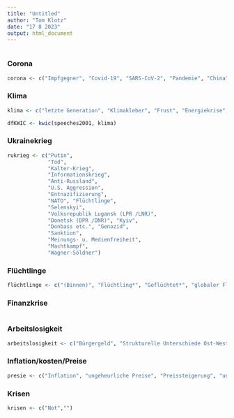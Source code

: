 ```yaml
---
title: "Untitled"
author: "Tom Klotz"
date: "17 8 2023"
output: html_document
---
```


```r

```


### Corona

```r
corona <- c("Impfgegner", "Covid-19", "SARS-CoV-2", "Pandemie", "China", "Impfpflicht", "AstraZeneca", "Testzentrum", "Verschwörung(stheorien)", "Corona-Leugner", "Corona-Klage", "Meinungsfreiheit", "Maskenpflicht")
```

### Klima

```r
klima <- c("letzte Generation", "Klimakleber", "Frust", "Energiekrise", "Fridays-For-Future/ FFF", "Extinction Rebellion", "1,5 Grad Ziel", "Überwärmung/ Überhitztung", "Gletscher schmelzen", "Klimakatastrophe", "Pariser(-)Konvention")
```


```r
dfKWIC <- kwic(speeches2001, klima)
```


### Ukrainekrieg

```r
rukrieg <- c("Putin", 
             "Tod", 
             "Kalter-Krieg", 
             "Informationskrieg", 
             "Anti-Russland", 
             "U.S. Aggression", 
             "Entnazifizierung", 
             "NATO", "Flüchtlinge", 
             "Selenskyi", 
             "Volksrepublik Lugansk (LPR /LNR)", 
             "Donetsk (DPR /DNR)", "Kyiv", 
             "Donbass etc.", "Genozid", 
             "Sanktion", 
             "Meinungs- u. Medienfreiheit", 
             "Machtkampf", 
             "Wagner-Söldner")
```

### Flüchtlinge

```r
flüchtlinge <- c("(Binnen)", "Flüchtling*", "Geflüchtet*", "globaler Flüchtlingspakt", "Syrien", "Migranten*", "Genfer Flüchtlingskonvention", "Flüchtlingslager", "Asylbewerber*", "Asyl", "Aufenthaltserlaubnis", "Einwanderung*", "Aufenthaltstitel", "Illegal", "Herkunftsstaat*", "Dublin-Verordnung")
```

### Finanzkrise

```r

```

### Arbeitslosigkeit

```r
arbeitslosigkeit <- c("Bürgergeld", "Strukturelle Unterschiede Ost-Westdeutschland", "Arbeitslosengeldes II", "Hartz-IV-Reform", "Lohnlücke", "Arbeitsvermittlung", "Massenarbeitslosigkeit", "Wirtschaftliche u. politisch-gesellschaftliche Folgen", "Finanzielle u. psychologische Belastungen", "Sozialformen", "Armut", "Arbeitslosenquote", "Arbeitsmarkt", "Mindestlohn", "Wirtschaft", "Kapitalismus", "Spaltung Arm u. Reich", "Die Linke", "Kosten/Löhne/Preise", "Inflation", "ungeheurliche Preise", "Preissteigerung", "unbezahlbar", "Kapitalismus", "Spritpreise")
```

### Inflation/kosten/Preise

```r
presie <- c("Inflation", "ungeheurliche Preise", "Preissteigerung", "unbezahlbar", "Kapitalismus", "Spritpreise")

```

### Krisen

```r

krisen <- c("Not","")


```

